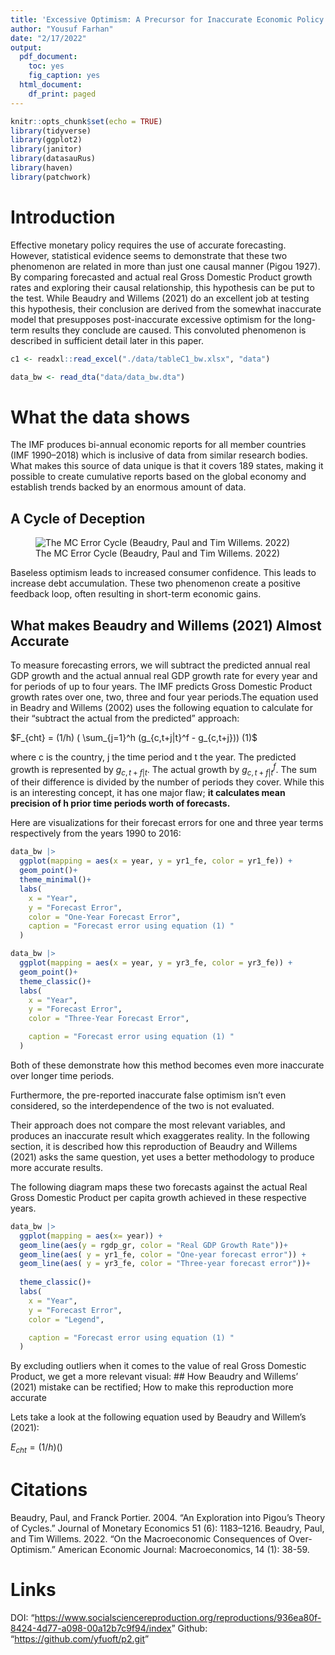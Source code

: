 ```yaml
---
title: 'Excessive Optimism: A Precursor for Inaccurate Economic Policy'
author: "Yousuf Farhan"
date: "2/17/2022"
output:
  pdf_document: 
    toc: yes
    fig_caption: yes
  html_document:
    df_print: paged
---
```


```r
knitr::opts_chunk$set(echo = TRUE)
library(tidyverse)
library(ggplot2)
library(janitor)
library(datasauRus)
library(haven)
library(patchwork)
```

```{=tex}
\begin{centering}

{\bf Abstract}
\\

Inaccurate forecasting, even if used to increase consumer confidence, seems to create catastrophic long-term results. By analyzing once-booming economies which experienced such catastrophes based on data provided by the IMF, we reach a conclusion that verifies just that; disproportionate, positive economic expectations are a precursor to economic collapse. Baseless yet optimistic forecasts made by private entities tend to yield similar results; overt optimism in forecasts may or may not facilitate short-term booms, but they do tend to wreck long-term havoc. 

\end{centering}
```
# Introduction

Effective monetary policy requires the use of accurate forecasting. However, statistical evidence seems to demonstrate that these two phenomenon are related in more than just one causal manner (Pigou 1927). By comparing forecasted and actual real Gross Domestic Product growth rates and exploring their causal relationship, this hypothesis can be put to the test. While Beaudry and Willems (2021) do an excellent job at testing this hypothesis, their conclusion are derived from the somewhat inaccurate model that presupposes post-inaccurate excessive optimism for the long-term results they conclude are caused. This convoluted phenomenon is described in sufficient detail later in this paper.

```r
c1 <- readxl::read_excel("./data/tableC1_bw.xlsx", "data")

data_bw <- read_dta("data/data_bw.dta")

```

# What the data shows

The IMF produces bi-annual economic reports for all member countries (IMF 1990--2018) which is inclusive of data from similar research bodies. What makes this source of data unique is that it covers 189 states, making it possible to create cumulative reports based on the global economy and establish trends backed by an enormous amount of data.

## A Cycle of Deception

![The MC Error Cycle (Beaudry, Paul and Tim Willems. 2022)](images/MC-Error-Cycle.png)

Baseless optimism leads to increased consumer confidence. This leads to increase debt accumulation. These two phenomenon create a positive feedback loop, often resulting in short-term economic gains.

## What makes Beaudry and Willems (2021) Almost Accurate

To measure forecasting errors, we will subtract the predicted annual real GDP growth and the actual annual real GDP growth rate for every year and for periods of up to four years. The IMF predicts Gross Domestic Product growth rates over one, two, three and four year periods.The equation used in Beadry and Willems (2002) uses the following equation to calculate for their "subtract the actual from the predicted" approach:

$F_{cht} = (1/h) ( \sum_{j=1}^h (g_{c,t+j|t}^f - g_{c,t+j})) (1)$

where c is the country, j the time period and t the year. The predicted growth is represented by $g_{c,t+f|t}$. The actual growth by $g_{c,t+f|t}^f$. The sum of their difference is divided by the number of periods they cover. While this is an interesting concept, it has one major flaw; **it calculates mean precision of h prior time periods worth of forecasts.**

Here are visualizations for their forecast errors for one and three year terms respectively from the years 1990 to 2016:

```r

data_bw |>
  ggplot(mapping = aes(x = year, y = yr1_fe, color = yr1_fe)) +
  geom_point()+
  theme_minimal()+
  labs(
    x = "Year",
    y = "Forecast Error",
    color = "One-Year Forecast Error",
    caption = "Forecast error using equation (1) "
  ) 


```
```r
data_bw |>
  ggplot(mapping = aes(x = year, y = yr3_fe, color = yr3_fe)) +
  geom_point()+
  theme_classic()+
  labs(
    x = "Year",
    y = "Forecast Error",
    color = "Three-Year Forecast Error",

    caption = "Forecast error using equation (1) "
  )


```
Both of these demonstrate how this method becomes even more inaccurate over longer time periods. 

Furthermore, the pre-reported inaccurate false optimism isn't  even considered, so the interdependence of the two is not evaluated. 

Their approach does not compare the most relevant variables, and produces an inaccurate result which exaggerates reality. In the following section, it is described how this reproduction of Beaudry and Willems (2021) asks the same question, yet uses a better methodology to produce more accurate results.

The following diagram maps these two forecasts against the actual Real Gross Domestic Product per capita growth achieved in these respective years.

```r
data_bw |>
  ggplot(mapping = aes(x= year)) +
  geom_line(aes(y = rgdp_gr, color = "Real GDP Growth Rate"))+
  geom_line(aes( y = yr1_fe, color = "One-year forecast error")) +
  geom_line(aes( y = yr3_fe, color = "Three-year forecast error"))+
  
  theme_classic()+
  labs(
    x = "Year",
    y = "Forecast Error",
    color = "Legend",

    caption = "Forecast error using equation (1) "
  )


```
By excluding outliers when it comes to the value of real Gross Domestic Product, we get a more relevant visual:
## How Beaudry and Willems' (2021) mistake can be rectified; How to make this reproduction more accurate

Lets take a look at the following equation used by Beaudry and Willem's (2021):

$E_{cht} = (1/h)()$


# Citations

Beaudry, Paul, and Franck Portier. 2004. "An Exploration into Pigou's Theory of Cycles." Journal of Monetary Economics 51 (6): 1183--1216. Beaudry, Paul, and Tim Willems. 2022. "On the Macroeconomic Consequences of Over-Optimism." American Economic Journal: Macroeconomics, 14 (1): 38-59.

# Links

DOI: "<https://www.socialsciencereproduction.org/reproductions/936ea80f-8424-4d77-a098-00a12b7c9f94/index>" Github: "<https://github.com/yfuoft/p2.git>"
